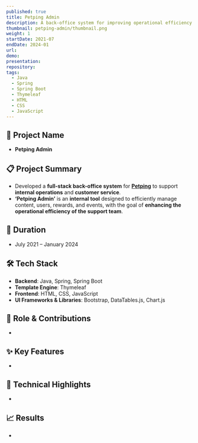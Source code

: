 ```yaml
---
published: true
title: Petping Admin
description: A back-office system for improving operational efficiency of the Petping service
thumbnail: petping-admin/thumbnail.png
weight: 1
startDate: 2021-07
endDate: 2024-01
url: 
demo: 
presentation: 
repository: 
tags:
  - Java
  - Spring
  - Spring Boot
  - Thymeleaf
  - HTML
  - CSS
  - JavaScript
---
```


## 📌 Project Name
- **Petping Admin**

## 📋 Project Summary
- Developed a **full-stack back-office system** for <a href="/en/projects/petping" target="_blank"><b>Petping</b></a> to support **internal operations** and **customer service**.
- <b>‘Petping Admin’</b> is an **internal tool** designed to efficiently manage content, users, rewards, and events, with the goal of **enhancing the operational efficiency of the support team**.

## 📅 Duration
- July 2021 – January 2024

## 🛠 Tech Stack
- **Backend**: Java, Spring, Spring Boot
- **Template Engine**: Thymeleaf
- **Frontend**: HTML, CSS, JavaScript
- **UI Frameworks & Libraries**: Bootstrap, DataTables.js, Chart.js

## 👤 Role & Contributions
- 

## ✨ Key Features
- 

## 🚀 Technical Highlights
- 

## 📈 Results
- 